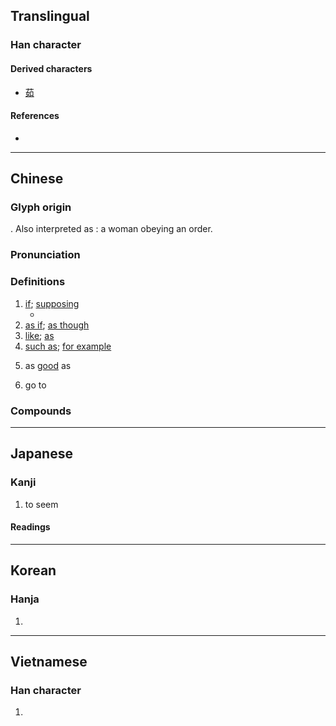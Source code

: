 {{character info/new}}
==Translingual==
{{stroke order|type=animate}}

===Han character===
{{Han char|rn=38|rad=女|as=03|sn=6|four=46400|canj=VR|ids=⿰女口}}

====Derived characters====
* [[茹]]

====References====
* {{Han ref|kx=0255.210|dkj=06060|hdz=21025.090|uh=5982|ud=22914|bh=A670|bd=42608}}

----

==Chinese==
{{zh-forms}}

===Glyph origin===
{{Han etym}}
{{Han compound|女|口|ls=psc|c1=p|c2=s|t1=woman|t2=mouth}}. Also interpreted as {{liushu|ic|nocap=1}}: a woman obeying an order.

===Pronunciation===
{{zh-pron
|m=rú
|m-s=
|c=jyu4
|c-t=
|g=
|h=pfs=yì
|j=
|mb=ṳ̌/lǔ
|md=ṳ̀
|mn=qz:lîr/tp,qz,xm:lû/kh,zz:jû/zz:jî
|mn-t=ru5
|w=3zr
|x=
|mc=y
|oc=y
|ma=y
|cat=con
}}

===Definitions===
{{zh-hanzi}}

# [[if]]; [[supposing]]
#* {{zh-x|作者 水平 有限，如 有 錯漏，望 大家 指正。|The author's ability has its limits; feedback regarding errors and omissions is welcome.}}
# [[as if]]; [[as though]]
# [[like]]; [[as]]
# [[such as]]; [[for example]]
# {{lb|zh|usually with {{zh-l|*不}}}} as [[good]] as
# {{lb|zh|classical|dialectal}} go to

===Compounds===
{{zh-der|如果|如意|如一|如兄|如常|如廁|如雷|如許|如初|一如|如柴|命如紙|不如意|例如|十如是|如何|如寄|如弟|不如|如故|假如|九如鄉|不弱如|如今|恰如|恍如|如舊|儼如|如同|如是|如來藏|如泥|匹如|如椽筆|如律令|宛如|如字|如願|如雲|如雨|如約|如次|如期|如晤|如斯|如數|如擬|如兄弟|如來|不如歸|如夫人|六如|九如|何如帖|且如|如此|何如|匹如閒|匹如閑|勃如|倒不如|明如翦|洒如|把如|白如玉|猶如|有如|皦如|癢如如|真如|柳如是|無如|煞強如|焚如|比如|晏如|紛如煙|蔑如|艾如張|賁如|醉如泥|遠不如|譬如閒|馬相如|門如市|紞如|顏如玉|鬢如漆|自如|邠如|闕如|莫如|過如|藹如|純如|裕如|觖如|翕如|譬如|謐如|至如|索強如}}

{{zh-cat|Elementary|Elementary}}

----

==Japanese==

===Kanji===
{{ja-kanji|grade=c|rs=女03}}

# to seem

====Readings====
{{ja-readings
|goon=にょ
|kanon=じょ
|kun=ごと-く, し-く, ゆく
}}

----

==Korean==

===Hanja===
{{ko-hanja|hangeul=여|eumhun=같을|rv=yeo|mr=yŏ}}

# {{defn|lang=ko|sort=女03}}

----

==Vietnamese==

===Han character===
{{vi-hantu|[[như]], [[nhơ]], [[dừ]], [[nhừ]], [[rừ]], [[nhượng]]|rs=女03}}

# {{defn|lang=vi|sort=女03}}